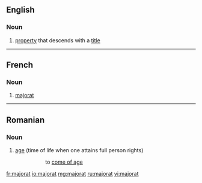 ==English==

===Noun===
{{en-noun}}

# {{legal}} [[property]] that descends with a [[title]]
----
==French==

===Noun===
{{fr-noun|m}}

# [[#English|majorat]]
----
==Romanian==

===Noun===
{{ro-noun|n}}

# [[age]] (time of life when one attains full person rights)
#: {{l|ro|ajunge la majorat|''a ajunge la '''majorat'''''}}
#:: to [[come of age]]

[[fr:majorat]]
[[io:majorat]]
[[mg:majorat]]
[[ru:majorat]]
[[vi:majorat]]